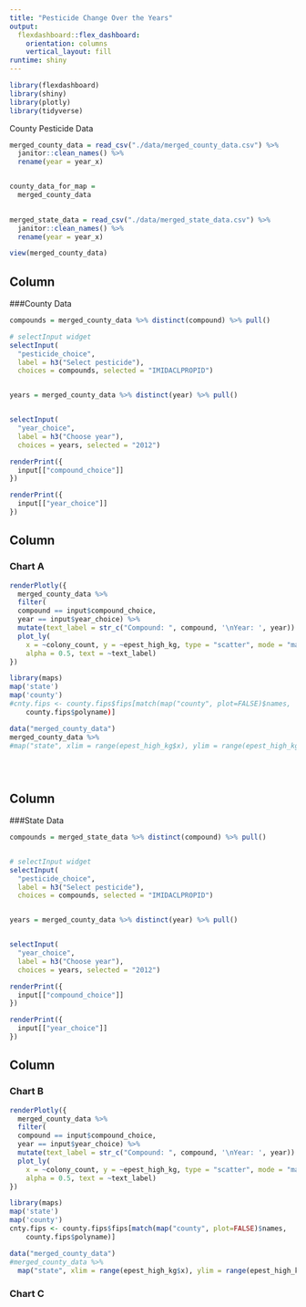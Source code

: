 ```yaml
---
title: "Pesticide Change Over the Years"
output: 
  flexdashboard::flex_dashboard:
    orientation: columns
    vertical_layout: fill
runtime: shiny
---
```


```r
library(flexdashboard)
library(shiny)
library(plotly)
library(tidyverse)

```

County Pesticide Data

```r
merged_county_data = read_csv("./data/merged_county_data.csv") %>%
  janitor::clean_names() %>%
  rename(year = year_x)


county_data_for_map = 
  merged_county_data
  

merged_state_data = read_csv("./data/merged_state_data.csv") %>%
  janitor::clean_names() %>%
  rename(year = year_x)

view(merged_county_data)
```


Column {.sidebar}
-----------------------------------------------------------------------

###County Data 

```r
compounds = merged_county_data %>% distinct(compound) %>% pull()

# selectInput widget
selectInput(
  "pesticide_choice", 
  label = h3("Select pesticide"),
  choices = compounds, selected = "IMIDACLPROPID")


years = merged_county_data %>% distinct(year) %>% pull()


selectInput(
  "year_choice", 
  label = h3("Choose year"),
  choices = years, selected = "2012")

renderPrint({ 
  input[["compound_choice"]]
})

renderPrint({ 
  input[["year_choice"]]
})
```

Column {data-width=650}
-----------------------------------------------------------------------

### Chart A

```r
renderPlotly({ 
  merged_county_data %>%
  filter(
  compound == input$compound_choice,
  year == input$year_choice) %>%
  mutate(text_label = str_c("Compound: ", compound, '\nYear: ', year)) %>% 
  plot_ly(
    x = ~colony_count, y = ~epest_high_kg, type = "scatter", mode = "markers",
    alpha = 0.5, text = ~text_label)
})

library(maps)
map('state')
map('county')
#cnty.fips <- county.fips$fips[match(map("county", plot=FALSE)$names,
    county.fips$polyname)]

data("merged_county_data")
merged_county_data %>%
#map("state", xlim = range(epest_high_kg$x), ylim = range(epest_high_kg$y))


  
```

Column {.sidebar}
-----------------------------------------------------------------------

###State Data

```r
compounds = merged_state_data %>% distinct(compound) %>% pull()


# selectInput widget
selectInput(
  "pesticide_choice", 
  label = h3("Select pesticide"),
  choices = compounds, selected = "IMIDACLPROPID")


years = merged_county_data %>% distinct(year) %>% pull()


selectInput(
  "year_choice", 
  label = h3("Choose year"),
  choices = years, selected = "2012")

renderPrint({ 
  input[["compound_choice"]]
})

renderPrint({ 
  input[["year_choice"]]
})
```

Column {data-width=350}
-----------------------------------------------------------------------

### Chart B

```r
renderPlotly({ 
  merged_county_data %>%
  filter(
  compound == input$compound_choice,
  year == input$year_choice) %>%
  mutate(text_label = str_c("Compound: ", compound, '\nYear: ', year)) %>% 
  plot_ly(
    x = ~colony_count, y = ~epest_high_kg, type = "scatter", mode = "markers",
    alpha = 0.5, text = ~text_label)
})

library(maps)
map('state')
map('county')
cnty.fips <- county.fips$fips[match(map("county", plot=FALSE)$names,
    county.fips$polyname)]

data("merged_county_data")
#merged_county_data %>%
  map("state", xlim = range(epest_high_kg$x), ylim = range(epest_high_kg$y))

```

### Chart C

```r

```
